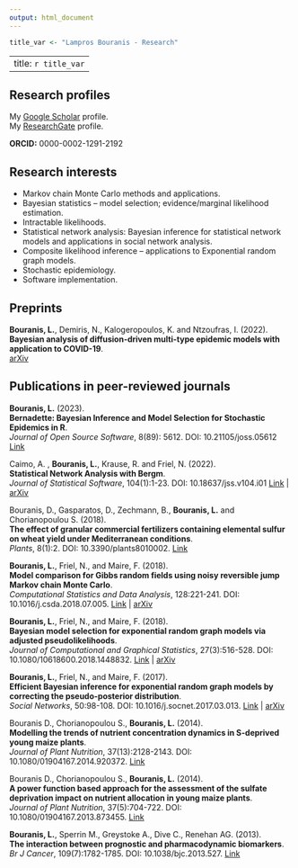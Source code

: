 ```yaml
---
output: html_document
---
```


```r
title_var <- "Lampros Bouranis - Research"
```    
---
title: `r title_var`
---

<link rel="stylesheet" href="styles.css" type="text/css">
<link rel="stylesheet" href="https://cdn.rawgit.com/jpswalsh/academicons/master/css/academicons.min.css">

<style>
.title {
    display: none
  }
</style>

## Research profiles

<i class="ai ai-google-scholar-square ai-1x"></i> 
My [Google Scholar](https://scholar.google.com/citations?hl=en&user=Qcvw8zoAAAAJ) profile.\
<i class="ai ai-researchgate-square ai-1x"></i>
My [ResearchGate](https://www.researchgate.net/profile/Lampros_Bouranis) profile.

**ORCID:** 0000-0002-1291-2192

## Research interests

* Markov chain Monte Carlo methods and applications.
* Bayesian statistics -- model selection; evidence/marginal likelihood estimation.
* Intractable likelihoods.
* Statistical network analysis: Bayesian inference for statistical network models and applications in social network analysis.
* Composite likelihood inference -- applications to Exponential random graph models.
* Stochastic epidemiology.
* Software implementation.

## Preprints

**Bouranis, L.**, Demiris, N., Kalogeropoulos, K. and Ntzoufras, I. (2022). \
**Bayesian analysis of diffusion-driven multi-type epidemic models with application to COVID-19**. \
[arXiv](https://arxiv.org/abs/2211.15229)

## Publications in peer-reviewed journals

**Bouranis, L.** (2023). \
**Bernadette: Bayesian Inference and Model Selection for Stochastic Epidemics in R**. \
*Journal of Open Source Software*, 8(89): 5612. DOI: 10.21105/joss.05612
[Link](https://joss.theoj.org/papers/10.21105/joss.05612)

Caimo, A. , **Bouranis, L.**, Krause, R. and Friel, N. (2022). \
**Statistical Network Analysis with Bergm**. \
*Journal of Statistical Software*, 104(1):1-23. DOI: 10.18637/jss.v104.i01
[Link](https://www.jstatsoft.org/article/view/v104i01) |
[arXiv](https://arxiv.org/abs/2104.02444)

Bouranis, D., Gasparatos, D., Zechmann, B., **Bouranis, L.** and Chorianopoulou S. (2018). \
**The effect of granular commercial fertilizers containing elemental sulfur on wheat yield under Mediterranean conditions**.\
*Plants*, 8(1):2. DOI: 10.3390/plants8010002. [Link](https://www.ncbi.nlm.nih.gov/pubmed/30577492)

**Bouranis, L.**, Friel, N., and Maire, F. (2018).\
**Model comparison for Gibbs random fields using noisy reversible jump Markov chain Monte Carlo**. \
*Computational Statistics and Data Analysis*, 128:221-241. DOI: 10.1016/j.csda.2018.07.005. [Link](https://www.sciencedirect.com/science/article/pii/S0167947318301713) | [arXiv](https://arxiv.org/abs/1712.05358)
 
**Bouranis, L.**, Friel, N., and Maire, F. (2018).\
**Bayesian model selection for exponential random graph models via adjusted pseudolikelihoods**.\
*Journal of Computational and Graphical Statistics*, 27(3):516-528. DOI: 10.1080/10618600.2018.1448832. [Link](https://www.tandfonline.com/doi/abs/10.1080/10618600.2018.1448832?journalCode=ucgs20) | [arXiv](https://arxiv.org/abs/1706.06344)

**Bouranis, L.**, Friel, N., and Maire, F. (2017).\
**Efficient Bayesian inference for exponential random graph models by correcting the pseudo-posterior distribution**.\
*Social Networks*, 50:98-108. DOI: 10.1016/j.socnet.2017.03.013. [Link](https://www.sciencedirect.com/science/article/pii/S0378873315301489) | [arXiv](https://arxiv.org/abs/1510.00934)

Bouranis D., Chorianopoulou S., **Bouranis, L.** (2014).\
**Modelling the trends of nutrient concentration dynamics in S-deprived young maize plants**.\
*Journal of Plant Nutrition*, 37(13):2128-2143. DOI: 10.1080/01904167.2014.920372. [Link](https://www.tandfonline.com/doi/abs/10.1080/01904167.2014.920372)

Bouranis D., Chorianopoulou S., **Bouranis, L.** (2014).\
**A power function based approach for the assessment of the sulfate deprivation impact on nutrient allocation in young maize plants**.\
*Journal of Plant Nutrition*, 37(5):704-722. DOI: 10.1080/01904167.2013.873455. [Link](https://www.tandfonline.com/doi/abs/10.1080/01904167.2013.873455)

**Bouranis, L.**, Sperrin M., Greystoke A., Dive C., Renehan AG. (2013).\
**The interaction between prognostic and pharmacodynamic biomarkers**.\
*Br J Cancer*, 109(7):1782-1785. DOI: 10.1038/bjc.2013.527. [Link](https://www.ncbi.nlm.nih.gov/pmc/articles/PMC3790178/)
